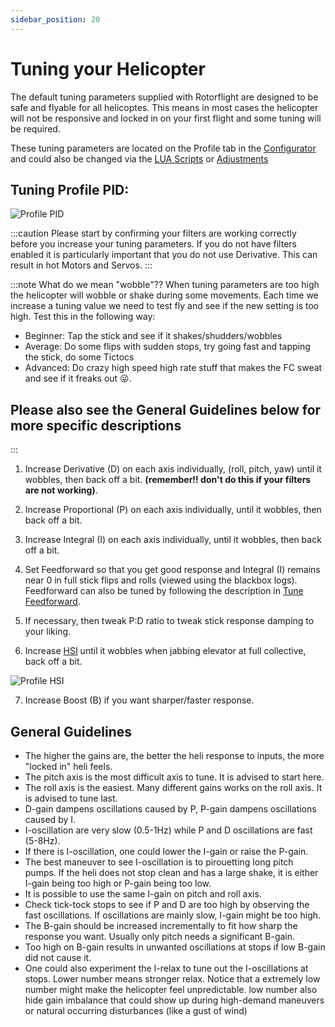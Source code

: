 ```yaml
---
sidebar_position: 20
---
```


# Tuning your Helicopter

The default tuning parameters supplied with Rotorflight are designed to be safe and flyable for all helicoptes. This means in most cases the helicopter will not be responsive and locked in on your first flight and some tuning will be required. 

These tuning parameters are located on the Profile tab in the [Configurator](../Tutorial-Setup/Profiles.md) and could also be changed via the [LUA Scripts](../Tutorial-Setup/LUA-Scripts.md) or [Adjustments](../Tutorial-Setup/Adjustments.md)

## Tuning Profile PID:  
![Profile PID](./img/tuning-pid.png)

:::caution
Please start by confirming your filters are working correctly before you increase your tuning parameters. If you do not have filters enabled it is particularly important that you do not use Derivative. This can result in hot Motors and Servos. 
:::

:::note
What do we mean "wobble"??
When tuning parameters are too high the helicopter will wobble or shake during some movements. Each time we increase a tuning value we need to test fly and see if the new setting is too high. Test this in the following way:
* Beginner: Tap the stick and see if it shakes/shudders/wobbles
* Average: Do some flips with sudden stops, try going fast and tapping the stick, do some Tictocs
* Advanced: Do crazy high speed high rate stuff that makes the FC sweat and see if it freaks out :stuck_out_tongue_winking_eye:.

## Please also see the General Guidelines below for more specific descriptions
:::

1. Increase Derivative (D) on each axis individually, (roll, pitch, yaw) until it wobbles, then back off a bit. **(remember!! don't do this if your filters are not working)**.  

2. Increase Proportional (P) on each axis individually, until it wobbles, then back off a bit.
3. Increase Integral (I) on each axis individually, until it wobbles, then back off a bit.
 
4. Set Feedforward so that you get good response and Integral (I) remains near 0 in full stick flips and rolls (viewed using the blackbox logs). Feedforward can also be tuned by following the description in [Tune Feedforward](Tune-Feedforward.md). 
 
5. If necessary, then tweak P:D ratio to tweak stick response damping to your liking.

6. Increase [HSI](./High-Speed-Integral.md) until it wobbles when jabbing elevator at full collective, back off a bit. 

![Profile HSI](./img/tuning-hsi.png)

7. Increase Boost (B) if you want sharper/faster response.

## General Guidelines

* The higher the gains are, the better the heli response to inputs, the more "locked in" heli feels.
* The pitch axis is the most difficult axis to tune. It is advised to start here.
* The roll axis is the easiest. Many different gains works on the roll axis. It is advised to tune last.
* D-gain dampens oscillations caused by P, P-gain dampens oscillations caused by I.
* I-oscillation are very slow (0.5-1Hz) while P and D oscillations are fast (5-8Hz).
* If there is I-oscillation, one could lower the I-gain or raise the P-gain.
* The best maneuver to see I-oscillation is to pirouetting long pitch pumps. If the heli does not stop clean and has a large shake, it is either I-gain being too high or P-gain being too low.
* It is possible to use the same I-gain on pitch and roll axis.
* Check tick-tock stops to see if P and D are too high by observing the fast oscillations. If oscillations are mainly slow, I-gain might be too high.
* The B-gain should be increased incrementally to fit how sharp the response you want. Usually only pitch needs a significant B-gain.
* Too high on B-gain results in unwanted oscillations at stops if low B-gain did not cause it.
* One could also experiment the I-relax to tune out the I-oscillations at stops. Lower number means stronger relax. Notice that a extremely low number might make the helicopter feel unpredictable. low number also hide gain imbalance that could show up during high-demand maneuvers or natural occurring disturbances (like a gust of wind)
